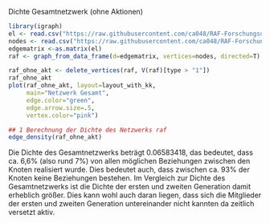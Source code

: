 Dichte Gesamtnetzwerk (ohne Aktionen)

```{r delete_vertices, exercise=TRUE, exercise.lines = 15}
library(igraph)
el <- read.csv("https://raw.githubusercontent.com/ca048/RAF-Forschungsdesign/master/edges.csv", header=T, as.is=T, sep = ",")
nodes <- read.csv("https://raw.githubusercontent.com/ca048/RAF-Forschungsdesign/master/nodes.csv", header=T, as.is=T, sep = ",")
edgematrix <-as.matrix(el)
raf <- graph_from_data_frame(d=edgematrix, vertices=nodes, directed=T)

raf_ohne_akt <- delete_vertices(raf, V(raf)[type > "1"]) 
raf_ohne_akt
plot(raf_ohne_akt, layout=layout_with_kk,
     main="Netzwerk Gesamt",
     edge.color="green",
     edge.arrow.size=.5,
     vertex.color="pink")
```

```{r density, exercise=TRUE, exercise.lines = 15}
## 1 Berechnung der Dichte des Netzwerks raf
edge_density(raf_ohne_akt)
```
Die Dichte des Gesamtnetzwerks beträgt 0.06583418, das bedeutet, dass ca. 6,6% (also rund 7%) von allen möglichen Beziehungen zwischen den Knoten realisiert wurde. Dies bedeutet auch, dass zwischen ca. 93% der Knoten keine Beziehungen bestehen. Im Vergleich zur Dichte des Gesamtnetzwerks ist die Dichte der ersten und zweiten Generation damit erheblich größer. Dies kann wohl auch daran liegen, dass sich die Mitglieder der ersten und zweiten Generation untereinander nicht kannten da zeitlich versetzt aktiv.